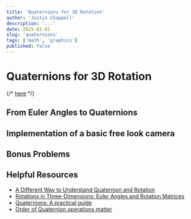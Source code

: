 ```yaml
---
title: 'Quaternions for 3D Rotation'
author: 'Justin Chappell'
description: '...'
date: 2025-01-01
slug: 'quaternions'
tags: ['math', 'graphics']
published: false
---
```



# Quaternions for 3D Rotation
{/* [here](/blog/rendering-math) */}

## From Euler Angles to Quaternions

## Implementation of a basic free look camera

## Bonus Problems

## Helpful Resources

- [A Different Way to Understand Quaternion and Rotation](https://lxjk.github.io/2016/10/29/A-Different-Way-to-Understand-Quaternion-and-Rotation.html)
- [Rotations in Three-Dimensions: Euler Angles and Rotation Matrices](https://danceswithcode.net/engineeringnotes/rotations_in_3d/rotations_in_3d_part1.html)
- [Quaternions: A practical guide](https://www.anyleaf.org/blog/quaternions:-a-practical-guide)
- [Order of Quaternion operations matter](https://gamedev.stackexchange.com/questions/136174/im-rotating-an-object-on-two-axes-so-why-does-it-keep-twisting-around-the-thir)
